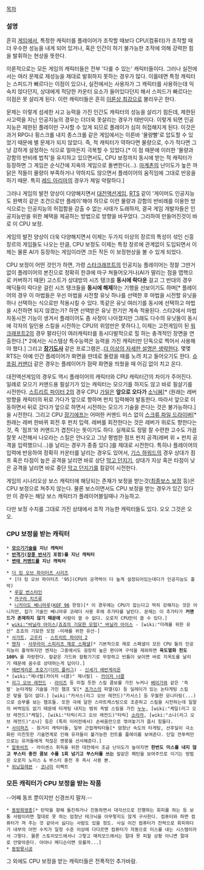 [[목차]]

=== 설명 ===
흔히 [[게임]]에서, 특정한 캐릭터를 플레이어가 조작할 때보다 CPU(컴퓨터)가 조작할 때 더 우수한 성능을 내게 되어 있거나, 혹은 인간이 하기 불가능한 조작에 의해 강력한 힘을 발휘하는 현상을 뜻한다.

이론적으로는 모든 게임의 캐릭터들은 전부 '다룰 수 있는' 캐릭터들이다. 그러나 실전에서는 여러 문제로 제성능을 제대로 발휘하지 못하는 경우가 많다. 이를테면 특정 캐릭터는 스피드가 빠르다는 이점이 있으나, 실전에서는 사용자가 그 캐릭터를 사용하는데 익숙치 않다던지, 상대에게 적당한 카운터 요소가 들어있다던지 해서 스피드가 빠르다는 이점은 못 살리게 된다. 이런 캐릭터들은 흔히 [[이론상 최강]]으로 불리우곤 한다.

문제는 이렇게 섬세한 사고 능력을 가진 인간도 캐릭터의 성능을 살리기 힘든데, 제한된 사고력을 지닌 인공지능의 경우는 더더욱 못살리는 경우가 태반이다. 이렇게 되면 인공지능은 제한된 플레이만 구사할 수 있게 되므로 플레이가 심히 허접해지게 된다. 이것은 과거 RPG나 횡스크롤 내지 종스크롤 같은 게임에서는 이른바 '물량빨'로 압도할 수 있었기 때문에 별 문제가 되지 않았다. 즉, 적 캐릭터가 약하다면 물량으로, 수가 적다면 그냥 강하게 설정하는 식으로 얼마든지 극복할 수 있었다.[* 이 점 때문에 이러한 '물량과 강함의 반비례 법칙'을 유지하고 있으면서도, CPU 보정까지 동시에 받는 적 캐릭터가 등장하면 그 게임은 순식간에 지옥의 게임으로 돌변한다(...). [[마계촌]]의 난이도가 높은 까닭은 적들이 물량이 부족하거나 약하지도 않으면서 플레이어의 움직임에 그대로 반응을 하기 때문. 특히 [[레드 아리마]]의 경우가 제일 악랄하다.]

그러나 게임의 발전 양상이 다양해지면서 [[대전액션게임]], [[RTS]] 같이 '게이머도 인공지능도 완벽히 같은 조건으로만 플레이'해야 하므로 이런 물량과 강함의 반비례를 이용한 방식으로는 인공지능의 허접함을 감출 수 없는 사태가 도래하자, 결국 게임 개발자들은 인공지능만을 위한 혜택을 제공하는 방법으로 방향을 바꾸었다. 그리하여 만들어진것이 바로 이 CPU 보정.

게임의 발전 양상이 더욱 다양해지면서 이제는 두가지 이상의 장르의 특성이 섞인 신흥 장르의 게임들도 나오는 만큼, CPU 보정도 이제는 특정 장르에 관계없이 도입되면서 이제는 물론 AI가 등장하는 게임이라면 크든 작든 이 보정현상을 볼 수 있게 되었다.

CPU 보정이 어떤 것인가 하면, 가령 [[스타크래프트]]의 인공지능 플레이어는 정찰 그딴거 없이 플레이어의 본진으로 정확히 한큐에 마구 쳐들어오거나(AI가 딸리는 점을 맵핵으로 커버하기 때문) 고스트가 상대방의 시즈 탱크를 '''동시에 락다운''' 걸고 그 반대의 경우 메딕들이 락다운 걸린 시즈 탱크들을 '''동시에 해제'''하는 기행을 선보이기도 하며[* 플레이어의 경우 이 마법들은 우선 마법을 시전할 유닛 하나를 선택한 후 마법을 시전할 유닛을 하나 선택하는 식으로만 적용시킬 수 있다. 똑같은 유닛 여러기를 동시에 선택하고 마법을 시전하면 되지 않겠는가? 하면 선택받은 유닛 한기만 계속 적용된다. 스타2에서 마법 자동시전 기능이 생겨서 플레이어도 좀 사정이 나아졌지만 그래도 다수의 유닛들이 동시에 각자의 일인용 스킬을 시전하는 CPU의 위엄만은 못하다.], 이제는 고전게임이 된 [[워크래프트2]]의 경우 팔라딘이 여러캐릭터를 동시다발적으로 힐 하는 충격적인 장면을 연출한다.[* 2에서는 시스템상 특수능력은 능력을 가진 캐릭터만 단독으로 찍어서 사용해야 했다.] 그리고 '''[[장기도사]]''' 같은 프로그램은..[[더 이상의 자세한 설명은 생략한다]]. 몇몇 RTS는 아예 인간 플레이어가 화면을 딴데로 돌렸을 때를 노려 치고 들어오기도 한다. [[슈프림 커맨더]] 같은 경우는 플레이어가 점략 화면을 띄웠을 때 어김 없이 치고 온다.

대전액션게임의 경우도 역시 플레이어의 캐릭터와 CPU 캐릭터간의 차이가 주어진다. 일례로 모으기 커맨드용 필살기가 있는 캐릭터는 모으기를 하지도 않고 바로 필살기를 시전한다. [[스트리트 파이터 2]]의 경우 CPU [[가일]]은 '''앞으로 오다가''' [[소닉붐]][* (원래는 레버 방향을 캐릭터의 뒤로 가다가 앞으로 향하며 펀치 입력해야 발동한다. 따라서 앞으로 이동하면서 뒤로 갔다가 앞으로 하면서 시전하는 모으기 기술을 쓴다는 것은 불가능하다.]을 시전한다. 그리고 CPU [[장기에프]]는 어떠한 커맨드 미스 없이 [[스크류 파일 드라이버]][* 원래는 레버 한바퀴 회전 후 펀치 입력. 레버를 회전한다는 것은 레버가 위로도 향한다는 것, 즉 '점프'와 커맨드가 겹친다는 뜻이기도 하다. 실제로도 정말 잘 수련한 고수도 가끔 잘못 시전해서 나오라는 스킬은 안나오고 그냥 평범한 점프 펀치 공격(레버 위 + 펀치 공격을 입력했으니...)을 날리는 경우가 종종 있다.]를 제대로 시전한다. 특히나 플레이어의 입력에 반응하여 정확히 카운터를 날리는 경우도 있어서, [[기스 하워드]]의 경우 상대가 점프 혹은 타점이 높은 공격을 날리면 바로 상단 [[막고 던지기]], 상대가 지상 혹은 타점이 낮은 공격을 날리면 바로 중단 [[막고 던지기]]를 칼같이 시전한다.

게임의 시나리오상 보스 캐릭터에 해당되는 존재가 보정을 받는것([[최종보스 보정]] 등)은 CPU 보정으로 쳐주지 않는다. 물론 보스이면서도 CPU 보정을 받는 경우가 있긴 있다만 이 경우는 해당 보스 캐릭터가 플레이어블일때나 가능하고.

다만 보정 수치를 그대로 가진 상태에서 조작 가능한 캐릭터들도 있다. 오오 그것은 오오.

=== CPU 보정을 받는 캐릭터 ===
 * '''[[모으기기술]]을 지닌 캐릭터''' 
 * '''[[반격기]]([[장풍 반사기]] 포함)를 지닌 캐릭터''' 
 * '''[[변태 커맨드]]를 지닌 캐릭터'''

 * [[더 킹 오브 파이터즈 시리즈]]
  * [더 킹 오브 파이터즈 '95](CPU의 공격력이 더 높게 설정되어있는데다가 인공지능도 흉악)
  * [[루갈 번스타인]]
  * [[카구라 치즈루]]
  * [[니카이도 베니마루]]([[KOF 96]] 한정)[* 이 경우에는 CPU가 잡는다고 딱히 강해지는 것은 아니지만, 잡기 기술인 베니마루 코레더 사용 후에 추가타를 날린다. 문제는 이 추가타가 '''커맨드가 존재하지 않기 때문에''' 사람이 쓸 수 없다. 오로지 CPU만이 쓸 수 있다.]
 * [[wiki:"바닐라 아이스(죠죠의 기묘한 모험)" 바닐라 아이스]] - [wiki:"미래를 위한 유산" 죠죠의 기묘한 모험 -미래를 위한 유산-]
 * [[사가트]], [[고우키]] - [[스트리트 파이터 2]]
 * [[엔쟈]] - [[사무라이 스피리츠 제로 스페셜]][* 기본적으로 제로 스페셜이 모든 CPU 들의 인공지능이 흉악하지만 엔쟈는 그중에서도 굉장히 높은 편이며 구석을 제외하면 '''육도열화 천도 100%''' 를 자랑한다. 칼같은 가드와 칼튕기기로 무장하고 빈틈이 보이면 바로 지옥도를 날리기 때문에 꼼수로 상대하는게 답이다.]
 * [[에반게리온 초호기]]([[더미 플러그]]) - [[신세기 에반게리온]]
 * [wiki:"제너럴(카이저 너클)" 제너럴] - [[카이저 너클]]
 * [[리그 오브 레전드]] - [[라이즈]] 등 미칠 듯한 스킬 콤보를 가진 누커나 [[베이가]]와 같은 '즉발' 논타게팅 기술을 가진 챔프 및[* [[초가스]]의 파열(Q) 등 딜레이가 있는 논타게팅 스킬은 맞을 일이 없다.] [wiki:"카서스(리그 오브 레전드)"카서스] 등 우월한 모니터링(...)으로 승부를 보는 챔프들. 또한 극에 달한 스마트캐스팅으로 조준하고 스킬을 시전하는데 일말의 버벅임도 없기 때문에 타게팅 내지는 범위 즉발 스킬을 가진 [[누누]], [wiki:"케일(리그 오브 레전드)"케일], [wiki:"타릭(리그 오브 레전드)"타릭] [[소라카]], [wiki:"소나(리그 오브 레전드)"소나] 등은 (특히 미러전에서) 손싸움만으로 꺾어놓기가 몹시 힘들다.
 * [[사이퍼즈]] - 원거리 캐릭터들, 일부 근접캐릭터들[* 엄청난 속도의 타게팅, 선후딜이 극소화된 미친듯한 기술연계로 인해 유저들이 불가능한 컨트롤 플레이를 보여준다. 단일 전투력만으로는 유저들에게 적잖은 멘붕을 선사해준다.]
 * [[알투비트]] - 라이센스 취득을 위한 대전에서 조금 난이도가 높아지면 '''한번도 미스를 내지 않고 부스터 충전 콤보 수를 1회 넘기고 부스터를 쓰는''' 칼같은 패턴을 보여주므로 이기는 방법은 오로지 노미스 & 부스터 충전 후 즉시 사용 뿐.
 * [[위닝일레븐]] - [[코나미]] 이펙트
=== 모든 캐릭터가 CPU 보정을 받는 작품 ===
--어째 동프 뿐이지만 신경쓰지 말자.--

 * [[동방화영총]][* 탄막을 향해 돌진하거나 진동하면서 대각선으로 진행하는 회피를 하는 등 보통 사람이라면 절대로 못 하는 엄청난 테크닉을 아무렇지도 않게 구사한다. 컴퓨터와 하면 컴퓨터가 져 주는 것 같아서 싫다는 사람도 있을 정도. 사실 이건 컴퓨터가 전력으로 회피하다가 내부의 어떤 수치가 일정 수준 이상에 다다르면 컴퓨터가 자동으로 미스를 내는 시스템이라서 그렇다. 물론 스토리모드에서나 그렇고 매치모드에서는 절대 못 피할 상황 아니면 절대로 안맞아준다. 아야나 메디슨이면 모를까...]
 * [[동방몽시공]]

그 외에도 CPU 보정을 받는 캐릭터들은 전폭적인 추가바람.
